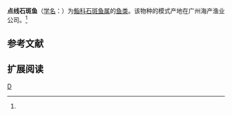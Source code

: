 {{Speciesbox 
| taxon = Epinephelus stigmogrammacus
| authority = Cheng et Yang, 1983<ref name='id7106'>{{cite web| url =http://www.bioinfo.cn/db05/BjdwSpecies.php?action=view&id=7106| title =点线石斑鱼| work =中国动物物种编目数据库| publisher =中国科学院微生物研究所| author =中国科学院动物研究所| accessdate =2009-04-16| deadurl =yes| archiveurl =https://web.archive.org/web/20160305011509/http://www.bioinfo.cn/db05/BjdwSpecies.php?action=view&id=7106| archivedate =2016-03-05}}</ref>
}}

'''点线石斑鱼'''（[[学名|学名]]：{{lang|la|''Epinephelus stigmogrammacus''}}）为[[鮨科|鮨科]][[石斑鱼属|石斑鱼属]]的[[鱼类|鱼类]]。该物种的模式产地在广州海产渔业公司。<ref name='id7106'/>

== 参考文献 ==
{{reflist}}

== 扩展阅读 ==
{{refbegin}}
{{wikispecies-inline|Epinephelus stigmogrammacus|点线石斑鱼}}
{{refend}}
{{Taxonbar|from=Q15233290}}

[[Category:石斑鱼属|D]]


{{鲈形目小作品}}